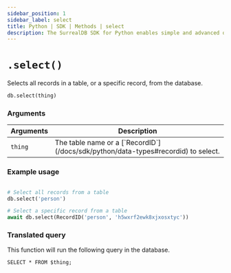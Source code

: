 ```yaml
---
sidebar_position: 1
sidebar_label: select
title: Python | SDK | Methods | select
description: The SurrealDB SDK for Python enables simple and advanced querying of a remote or embedded database.
---
```



# `.select()`

Selects all records in a table, or a specific record, from the database.

```python title="Method Syntax"
db.select(thing)
```

### Arguments
<table>
    <thead>
        <tr>
            <th colspan="2" scope="col">Arguments</th>
            <th colspan="2" scope="col">Description</th>
        </tr>
    </thead>
    <tbody>
        <tr>
            <td colspan="2" scope="row" data-label="Arguments">
                <code>thing</code>
                <Label label="required" />
            </td>
            <td colspan="2" scope="row" data-label="Description">
                The table name or a [`RecordID`](/docs/sdk/python/data-types#recordid) to select.
            </td>
        </tr>
    </tbody>
</table>

### Example usage
```python

# Select all records from a table
db.select('person')

# Select a specific record from a table
await db.select(RecordID('person', 'h5wxrf2ewk8xjxosxtyc'))
```

### Translated query
This function will run the following query in the database.

```surql
SELECT * FROM $thing;
```
